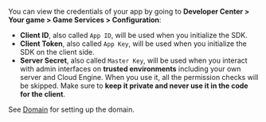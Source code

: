 You can view the credentials of your app by going to **Developer Center > Your game > Game Services > Configuration**:

- **Client ID**, also called `App ID`, will be used when you initialize the SDK.
- **Client Token**, also called `App Key`, will be used when you initialize the SDK on the client side.
- **Server Secret**, also called `Master Key`, will be used when you interact with admin interfaces on **trusted environments** including your own server and Cloud Engine. When you use it, all the permission checks will be skipped. Make sure to **keep it private and never use it in the code for the client**.

See [Domain](#domain) for setting up the domain.
